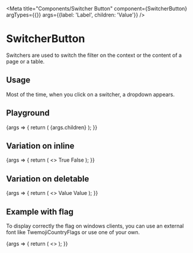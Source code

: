 
<Meta
  title="Components/Switcher Button"
  component={SwitcherButton}
  argTypes={{}}
  args={{label: 'Label', children: 'Value'}}
/>

# SwitcherButton

Switchers are used to switch the filter on the context or the content of a page or a table.

## Usage

Most of the time, when you click on a switcher, a dropdown appears.

## Playground

<Canvas>
  <Story name="Standard">
    {args => {
      return (
        <SpaceContainer width={200}>
          <SwitcherButton {...args}>{args.children}</SwitcherButton>
        </SpaceContainer>
      );
    }}
  </Story>
</Canvas>

<ArgsTable story="Standard" />

## Variation on inline

<Canvas>
  <Story name="Inline">
    {args => {
      return (
        <>
          <SwitcherButton label="Inline">True</SwitcherButton>
          <SwitcherButton label="Inline" inline={false}>
            False
          </SwitcherButton>
        </>
      );
    }}
  </Story>
</Canvas>

## Variation on deletable

<Canvas>
  <Story name="Deletable">
    {args => {
      return (
        <>
          <SpaceContainer width={200}>
            <SwitcherButton label="Deletable" deletable inline={false}>
              Value
            </SwitcherButton>
          </SpaceContainer>
          <SpaceContainer width={200}>
            <SwitcherButton label="Not deletable" inline={false}>
              Value
            </SwitcherButton>
          </SpaceContainer>
        </>
      );
    }}
  </Story>
</Canvas>

## Example with flag
To display correctly the flag on windows clients, you can use an external font like TwemojiCountryFlags or use one of your own.

<Canvas>
  <Story name="Flag">
    {args => {
      return (
        <>
          <SwitcherButton label="Locale">
            <Locale code="en_US" languageLabel="English" />
          </SwitcherButton>
          <SwitcherButton label="Locale" inline={false}>
            <Locale code="fr_FR" languageLabel="French" />
          </SwitcherButton>
        </>
      );
    }}
  </Story>
</Canvas>
